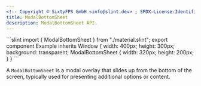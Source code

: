 ```yaml
---
<!-- Copyright © SixtyFPS GmbH <info@slint.dev> ; SPDX-License-Identifier: MIT -->
title: ModalBottomSheet
description: ModalBottomSheet API.
---
```



<CodeSnippetMD imagePath="" noScreenShot scale="3" imageWidth="300" imageHeight="200" imageAlt="">
```slint
import { ModalBottomSheet } from "./material.slint";
export component Example inherits Window {
    width: 400px;
    height: 300px;
    background: transparent;
    ModalBottomSheet {
        width: 320px;
        height: 200px;
    }
}
```
</CodeSnippetMD>

A `ModalBottomSheet` is a modal overlay that slides up from the bottom of the screen, typically used for presenting additional options or content.
